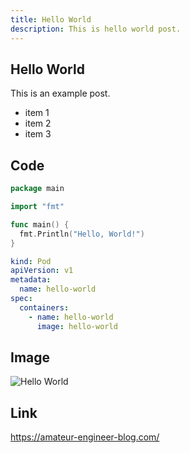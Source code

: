 ```yaml
---
title: Hello World
description: This is hello world post.
---
```


## Hello World

This is an example post.

- item 1
- item 2
- item 3

## Code

```go
package main

import "fmt"

func main() {
  fmt.Println("Hello, World!")
}
```

```yaml
kind: Pod
apiVersion: v1
metadata:
  name: hello-world
spec:
  containers:
    - name: hello-world
      image: hello-world
```

## Image

![Hello World](https://via.placeholder.com/150)

## Link

https://amateur-engineer-blog.com/
